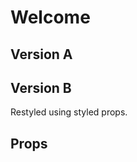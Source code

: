 


<Meta title="Themes|MobileApp/Containers/Welcome" component={Welcome} />

# Welcome

## Version A

<Preview>
  <Story name="Version A">
    <Theme>
      <Welcome />
    </Theme>
  </Story>
</Preview>

## Version B

Restyled using styled props.

<Preview>
  <Story name="Version B">
    <Theme>
      <Welcome
        PhoneImgProps={{
          ...Welcome.defaultProps.PhoneImgProps,
          src: phoneImg,
          srcSet: `${phoneImg} 1x, ${phoneImg2x} 2x`,
          width: '193.8622754491%',
          left: '-68.8622754491%',
          top: '-9.4527363184%',
        }}
        WrapperProps={{
          overflow: 'hidden',
          marginBottom: {
            _: -90,
            lg: -120,
          },
        }}
        LiquidComponent={Liquid}
        LiquidProps={{
          ...Welcome.defaultProps.LiquidProps,
          width: '172.3053892216%',
          left: 0,
          top: 0,
        }}
      />
    </Theme>
  </Story>
</Preview>

## Props

<Props of={Welcome} />
